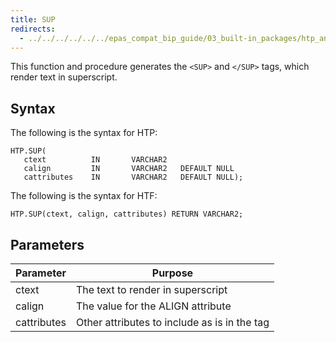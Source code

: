 ```yaml
---
title: SUP
redirects:
  - ../../../../../../epas_compat_bip_guide/03_built-in_packages/htp_and_htf/sup #generated for docs/epas/reorg-role-use-case-mode
---
```


This function and procedure generates the `<SUP>` and `</SUP>` tags, which render text in superscript.

## Syntax

The following is the syntax for HTP:

```
HTP.SUP(
   ctext          IN       VARCHAR2
   calign         IN       VARCHAR2   DEFAULT NULL
   cattributes    IN       VARCHAR2   DEFAULT NULL);
```

The following is the syntax for HTF:

```
HTP.SUP(ctext, calign, cattributes) RETURN VARCHAR2;
```

## Parameters

| Parameter | Purpose  |
| --------- | -------- |
| ctext | The text to render in superscript |
| calign | The value for the ALIGN attribute |
| cattributes | Other attributes to include as is in the tag |

